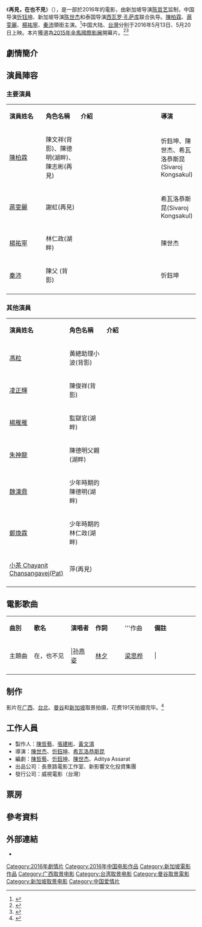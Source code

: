 {{Infobox Film
| name           = 再見，在也不見
| original_name  = Distance
| image          = Distance 2016 poster.jpg
| image_size     =
| caption        = 中国海报
| based_on       = 
| 監製           = 
| 製作人         =[[陳哲藝|陳哲藝]]、[[張建彬|張建彬]]、[[黃文鴻|黃文鴻]]
| 導演           =陳世杰、[[忻鈺坤|忻鈺坤]]、希瓦洛恭斯昆
| 編劇           =[[陳哲藝|陳哲藝]]、[[忻鈺坤|忻鈺坤]]、陳世杰、Aditya Assarat
| 主演           =[[陳柏霖|陳柏霖]]、[[蔣雯麗|蔣雯麗]]、[[楊祐寧|楊祐寧]]、[[秦沛|秦沛]]
| 製片商         = 長景路電影工作室、新影響文化投資集團
| 發行商         = 威視電影（台灣）
| 產地           = {{中國大陸電影產地}}、{{新加坡電影}}
| 上映日期       = {{film date|2016|5|13|中国大陆|2016|05|20|台灣}}
| 語言           = 華語、英語
| 票房           = 新台幣137萬元(台灣) <ref>{{Cite web |url=http://www.appledaily.com.tw/realtimenews/article/new/20161221/1017491/ |title=【台灣年度票房】豬哥亮《大尾2》淪老二　武林盟主是他... |accessdate=2017-01-05 |archive-date=2017-08-03 |archive-url=https://web.archive.org/web/20170803090022/http://www.appledaily.com.tw/realtimenews/article/new/20161221/1017491/ |dead-url=no }}</ref>
| tw_name        = 
}}
《'''再見，在也不見'''》（{{lang-en|'''''Distance'''''}}），是一部於2016年的電影，由新加坡导演[[陈哲艺|陈哲艺]]监制，中国导演[[忻钰坤|忻钰坤]]、新加坡导演[[陈世杰|陈世杰]]和泰国导演[[西瓦罗·孔萨库|西瓦罗·孔萨库]]联合执导。[[陳柏霖|陳柏霖]]、[[蔣雯麗|蔣雯麗]]、[[楊祐寧|楊祐寧]]、[[秦沛|秦沛]]領銜主演。<ref>{{Cite web |url=http://ent.qq.com/a/20150724/020683.htm |title=陈柏霖再饰老师 《再见在也不见》对戏女学生 |accessdate=2016-02-19 |archive-date=2019-05-15 |archive-url=https://web.archive.org/web/20190515175856/https://ent.qq.com/a/20150724/020683.htm |dead-url=no }}</ref>中国大陆、[[台灣|台灣]]分别于2016年5月13日、5月20日上映。本片獲選為[[2015年金馬國際影展|2015年金馬國際影展]]開幕片。<ref>{{Cite web |url=http://www.beautimode.com/article/content/80767/ |title=陳柏霖新作《再見，在也不見》獲選2015金馬影展開幕片 許瑋甯《紅衣小女孩》閉幕夜搞鬼 |accessdate=2016-02-19 |archive-date=2019-05-16 |archive-url=https://web.archive.org/web/20190516165928/https://www.beautimode.com/article/content/80767/ |dead-url=no }}</ref><ref>{{Cite web |url=http://www.chinatimes.com/realtimenews/20150918005171-260404 |title=陳柏霖《再見，在也不見》榮膺金馬影展開幕片 |accessdate=2016-02-19 |archive-date=2019-05-16 |archive-url=https://web.archive.org/web/20190516001922/https://www.chinatimes.com/realtimenews/20150918005171-260404 |dead-url=no }}</ref>

== 劇情簡介 ==

== 演員陣容 ==
=== 主要演員 ===
{|class="wikitable" width="60%"
|- style="background:#AFC7BA; color:snow" align=center
|style="width:22%"|'''演員姓名'''||style="width:20%"|'''角色名稱'''||style="width:50%"|'''介紹'''||'''導演'''
|-
![[陳柏霖|陳柏霖]]
!陳文祥(背影)、陳德明(湖畔)、陳志彬(再見)
|
|忻鈺坤、陳世杰、希瓦洛恭斯昆(Sivaroj Kongsakul)
|-
![[蔣雯麗|蔣雯麗]]
!謝虹(再見)
| 
|希瓦洛恭斯昆(Sivaroj Kongsakul)
|-
![[楊祐寧|楊祐寧]]
!林仁政(湖畔) 
| 
|陳世杰
|-
![[秦沛|秦沛]]
!陳父 (背影)
|
|忻鈺坤
|-
|}

=== 其他演員 ===
{|class="wikitable" width="60%"
|- style="background:#AFC7BA; color:snow" align=center
|style="width:22%"|'''演員姓名'''||style="width:20%"|'''角色名稱'''||style="width:50%"|'''介紹'''
|-
![[馮粒|馮粒]]
!黃總助理小波(背影)
| 
|- 
![[凌正輝|凌正輝]]
!陳俊祥(背影)
| 
|-
![[楊雁雁|楊雁雁]]
!監獄官(湖畔)
| 
|-
![[朱神龍|朱神龍]]
!陳德明父親(湖畔)
| 
|-
![[魏漢鼎|魏漢鼎]]
!少年時期的陳德明(湖畔)
| 
|-
![[鄭煥霖|鄭煥霖]]
!少年時期的林仁政(湖畔)
| 
|-
![[小茶_Chayanit_Chansangavej(Pat)|小茶 Chayanit Chansangavej(Pat)]]
!萍(再見)
| 
|-
|}

== 電影歌曲 ==
{|class="wikitable" style="text-align:center;width:80%"
|- style="width:100%; background:green; color:snow"
|style="width:10%"|'''曲別'''||style="width:15%"|'''歌名'''||style="width:10%"|'''演唱者'''||style="width:12%"|'''作詞'''||style="width:12%"|'''作曲||style="width:18%"|'''備註'''
|-
|主題曲||在，也不见|||[[孙燕姿|孙燕姿]]||[[林夕|林夕]]||[[梁思桦|梁思桦]]|||
|-
|}

== 制作 ==
影片在[[广西|广西]]、[[台北|台北]]、[[曼谷|曼谷]]和[[新加坡|新加坡]]取景拍摄，花费191天拍摄完毕。<ref >{{cite web |url=http://ent.163.com/16/0505/07/BM9LGF8M000300B1.html |language= |title="再见在也不见"终极海报 陈柏霖蒋雯丽吻照曝光 |publisher=网易娱乐 |date=2016-05-05 |accessdate= |archive-date=2019-05-13 |archive-url=https://web.archive.org/web/20190513075914/http://ent.163.com/16/0505/07/BM9LGF8M000300B1.html |dead-url=no }}</ref>

== 工作人員 ==
*製作人：[[陳哲藝|陳哲藝]]、[[張建彬|張建彬]]、[[黃文鴻|黃文鴻]]
*導演：[[陳世杰|陳世杰]]、[[忻鈺坤|忻鈺坤]]、[[希瓦洛恭斯昆|希瓦洛恭斯昆]]
*編劇：[[陳哲藝|陳哲藝]]、[[忻鈺坤|忻鈺坤]]、[[陳世杰|陳世杰]]、Aditya Assarat
*出品公司：長景路電影工作室、新影響文化投資集團
*發行公司：威視電影（台灣）

== 票房 ==
{{Expand|time=2016-06-09}}

== 參考資料 ==
{{reflist}}

== 外部連結 ==
* {{facebook|distancemovie2016}}

{{DEFAULTSORT:ZAI}}
[[Category:2016年劇情片|Category:2016年劇情片]]
[[Category:2016年中国电影作品|Category:2016年中国电影作品]]
[[Category:新加坡電影作品|Category:新加坡電影作品]]
[[Category:广西取景电影|Category:广西取景电影]]
[[Category:台湾取景电影|Category:台湾取景电影]]
[[Category:曼谷取景電影|Category:曼谷取景電影]]
[[Category:新加坡取景电影|Category:新加坡取景电影]]
[[Category:中国爱情片|Category:中国爱情片]]